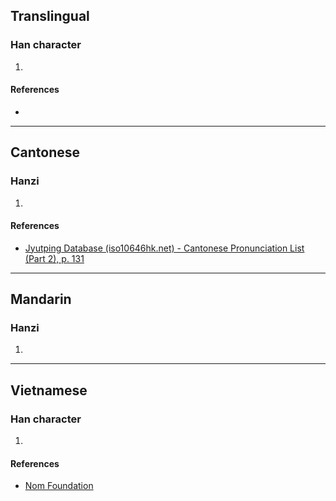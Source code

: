{{character info/new}}
==Translingual==

===Han character===
{{Han char|rn=75|rad=木|as=11|sn=15|four=45986|canj=DQMC|ids=⿰木責}}

# {{defn|Han|sort=木11}}

====References====
* {{Han ref|kx=0549.210|dkj=15420|dj=0937.160|hdz=21272.030|uh=6A0D|ud=27149|bh=E5E3|bd=58851}}

----

==Cantonese==

===Hanzi===
{{yue-hanzi|jyut=[[zik1]]|y=jik1}}

# {{defn|lang=yue|sort=木11}}

====References====
* [http://www.iso10646hk.net/jp/document/download.jsp Jyutping Database (iso10646hk.net) - Cantonese Pronunciation List (Part 2), p. 131]

----

==Mandarin==

===Hanzi===
{{cmn-hanzi|pin=[[zé]] ([[ze2]])|wg=tse<sup>2</sup>}}

# {{defn|lang=cmn|sort=木11}}

----

==Vietnamese==

===Han character===
{{vi-readings|rs=木11| hanviet = tích}}

# {{defn|lang=vi|sort=木11}}

====References====
* [http://nomfoundation.org/common/nom_details.php?codepoint=6a0d Nom Foundation]